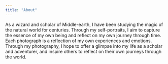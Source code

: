 ```yaml
---
title: "About"
---
```


As a wizard and scholar of Middle-earth, I have been studying the magic of the natural world for centuries. Through my self-portraits, I aim to capture the essence of my own being and reflect on my own journey through time. Each photograph is a reflection of my own experiences and emotions. Through my photography, I hope to offer a glimpse into my life as a scholar and adventurer, and inspire others to reflect on their own journeys through the world.

